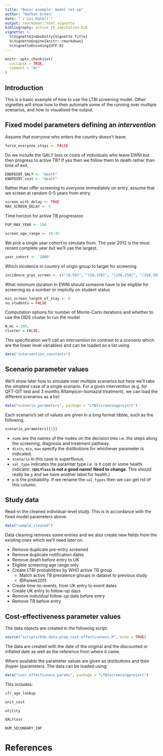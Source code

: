 ```yaml
---
title: "Basic example: model set-up"
author: "Nathan Green"
date: "`r Sys.Date()`"
output: rmarkdown::html_vignette
bibliography: active_tb_imputation.bib
vignette: >
  %\VignetteIndexEntry{Vignette Title}
  %\VignetteEngine{knitr::rmarkdown}
  %\VignetteEncoding{UTF-8}
---
```


```r
knitr::opts_chunk$set(
  collapse = TRUE,
  comment = "#>"
)
```


## Introduction

This is a basic example of how to use the LTBI screening model.
Other vignettes will show how to then automate some of the running over multiple scenarios, and how to visualised the output.


## Fixed model parameters defining an _intervention_

Assume that everyone who enters the country doesn't leave.
```r
force_everyone_stays <- FALSE
```

Do we include the QALY loss or costs of individuals who leave EWNI but then progress to active TB? If yes then we follow them to death rather than time of exit.
```r
ENDPOINT_QALY <- "death"
ENDPOINT_cost <- "death"
```

Rather than offer screening to _everyone_ immediately on entry, assume that we screen at random 0-5 years from entry.
```r
screen_with_delay <- TRUE
MAX_SCREEN_DELAY <- 5
```

Time horizon for active TB progression
```r
FUP_MAX_YEAR <- 100
```

```r
screen_age_range <- 18:45
```

We pick a single year cohort to simulate from. The year 2012 is the most recent complete year but we'll use the largest.
```r
year_cohort <- '2009'
```

Which incidence in country of origin group to target for screening
```r
incidence_grps_screen <- c("(0,50]", "(50,150]", "(150,250]", "(250,350]", "(350,1e+05]")
```

What minimum duration in EWNI should someone have to be eligible for screening as a number or implictly on student status
```r
min_screen_length_of_stay <- 0
no_students = FALSE
```

Computation options for number of Monte-Carlo iterations and whether to use the DIDE cluster to run the model
```r
N.mc = 100,
cluster = FALSE,
```

This specification we'll call an _intervention_ (in contrast to a _scenario_ which are the lower level variables) and can be loaded as a list using

```r
data("intervention_constants")
```


## Scenario parameter values

We'll show later how to simulate over multiple scenarios but here we'll take the simplest case of a single scenario.
For a given intervention (e.g. for QFT-GIT test and 3 months Rifampicin-Isoniazid treatment), we can load the different scenarios as a list:

```r
data("scenario_parameters", package = "LTBIscreeningproject")
```

Each scenario's set of values are given in a _long_ format tibble, such as the following.

```r
scenario_parameters[[1]]
```


* `node` are the names of the nodes on the decision tree i.e. the steps along the screening, diagnosis and treatment pathway.
* `distn`, `min`, `max` specify the distibutions for whichever parameter is indicated.
* `scenario` in this case is superfluous.
* `val_type` indicates the paramter type i.e. is it cost or some health indicator. (__`QALYloss` is not a good name! Need to change__. This should really be `p` and we have another label for health.)
* `p` is the probability. If we rename the `val_types` then we can get rid of this column.


## Study data

Read-in the cleaned individual-level study. This is in accordance with the fixed model parameters above.

```r
data("sample_cleaned")
```

Data cleaning removes some entries and we also create new fields from the existing ones which we'll need later on.

* Remove duplicate pre-entry screened
* Remove duplicate notification dates
* Remove death before entry to UK
* Eligible screening age range only
* Create LTBI probabilities by WHO active TB group
    + Match active TB prevalence groups in dataset to previous study
    + @Pareek2011
* Create time-to-events, from UK entry to event dates
* Create UK entry to follow-up days
* Remove individual follow-up date before entry
* Remove TB before entry


## Cost-effectiveness parameter values

The data objects are created in the following script.
```r
source("scripts/01b-data-prep_cost-effectiveness.R", echo = TRUE)
```

The data are created with the date of the original and the discounted or inflated date as well as the reference from where it came.

Where available the parameter values are given as distibutions and their (hyper-)parameters.
The data can be loaded using:

```r
data("cost_effectivness_params", package = "LTBIscreeningproject")
```

This includes:

```r
cfr_age_lookup
```

```r
unit_cost
```

```r
utility
```

```r
QALYloss
```

```r
NUM_SECONDARY_INF
```


# References

